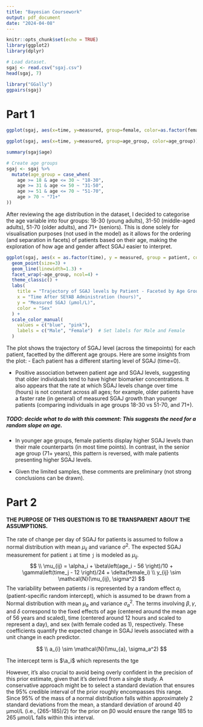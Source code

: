 ```yaml
---
title: "Bayesian Coursework"
output: pdf_document
date: "2024-04-08"
---
```


```r
knitr::opts_chunk$set(echo = TRUE)
library(ggplot2)
library(dplyr)
```

```r
# Load dataset.
sgaj <- read.csv("sgaj.csv")
head(sgaj, 7)
```

```r
library("GGally")
ggpairs(sgaj)
```

# Part 1

```r
ggplot(sgaj, aes(x=time, y=measured, group=female, color=as.factor(female))) + geom_smooth() + theme_classic()

ggplot(sgaj, aes(x=time, y=measured, group=age_group, color=age_group)) + geom_smooth() + theme_classic()
```

```r
summary(sgaj$age)

# Create age groups
sgaj <- sgaj %>%
  mutate(age_group = case_when(
    age >= 18 & age <= 30 ~ "18-30",
    age >= 31 & age <= 50 ~ "31-50",
    age >= 51 & age <= 70 ~ "51-70",
    age > 70 ~ "71+"
))
```

After reviewing the age distribution in the dataset, I decided to categorise the age variable into four groups: 18-30 (young adults), 31-50 (middle-aged adults), 51-70 (older adults), and 71+ (seniors). This is done solely for visualisation purposes (not used in the model) as it allows for the ordering (and separation in facets) of patients based on their age, making the exploration of how age and gender affect SGAJ easier to interpret.

```r
ggplot(sgaj, aes(x = as.factor(time), y = measured, group = patient, color = as.factor(female))) + 
  geom_point(size=3) +
  geom_line(linewidth=1.3) + 
  facet_wrap(~age_group, ncol=4) +
  theme_classic() +
  labs(
    title = "Trajectory of SGAJ levels by Patient - Faceted by Age Group",
    x = "Time After SEYAB Administration (hours)",
    y = "Measured SGAJ (μmol/L)",
    color = "Sex"
  ) +
  scale_color_manual(
    values = c("blue", "pink"), 
    labels = c("Male", "Female")  # Set labels for Male and Female
  )
```

The plot shows the trajectory of SGAJ level (across the timepoints) for each patient, facetted by the different age groups. Here are some insights from the plot: - Each patient has a different starting level of SGAJ (time=0).

-   Positive association between patient age and SGAJ levels, suggesting that older individuals tend to have higher biomarker concentrations. It also appears that the rate at which SGAJ levels change over time (hours) is not constant across all ages; for example, older patients have a faster rate (in general) of measured SGAJ growth than younger patients (comparing individuals in age groups 18-30 vs 51-70, and 71+).

##### TODO: decide what to do with this comment: This suggests the need for a random slope on age.

-   In younger age groups, female patients display higher SGAJ levels than their male counterparts (in most time points). In contrast, in the senior age group (71+ years), this pattern is reversed, with male patients presenting higher SGAJ levels.

-   Given the limited samples, these comments are preliminary (not strong conclusions can be drawn).

# Part 2

#### THE PURPOSE OF THIS QUESTION IS TO BE TRANSPARENT ABOUT THE ASSUMPTIONS.
The rate of change per day of SGAJ for patients is assumed to follow a normal distribution with mean $\mu_{ij}$ and variance $\sigma^2$. The expected SGAJ measurement for patient `i` at time `j` is modeled as $\mu_{ij}$.
$$
\\ \mu_{ij} = \alpha_i + \beta\left(age_i - 56 \right)/10 + \gamma\left(time_j - 12 \right)/24 + \delta(female_i)
\\ y_{ij} \sim \mathcal{N}(\mu_{ij}, \sigma^2)
$$
The variability between patients $i$ is represented by a random effect $a_i$ (patient-specific random intercept), which is assumed to be drawn from a Normal distribution with mean $\mu_a$ and variance $\sigma_a^2$. The terms involving $\beta, \gamma$, and $\delta$ correspond to the fixed effects of age (centered around the mean age of 56 years and scaled), time (centered around 12 hours and scaled to represent a day), and sex (with female coded as 1), respectively. These coefficients quantify the expected change in SGAJ levels associated with a unit change in each predictor.

$$
\\ a_{i} \sim \mathcal{N}(\mu_{a}, \sigma_a^2)
$$


The intercept term is $\a_i$ which represents the tge 


However, it's also crucial to avoid being overly confident in the precision of this prior estimate, given that it's derived from a single study. A conservative approach might be to select a standard deviation that ensures the 95% credible interval of the prior roughly encompasses this range. Since 95% of the mass of a normal distribution falls within approximately 2 standard deviations from the mean, a standard deviation of around 40 μmol/L (i.e., (265-185)/2) for the prior on β0 would ensure the range 185 to 265 μmol/L falls within this interval.
